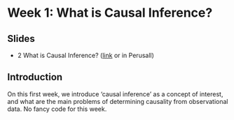 # Week 1: What is Causal Inference?

## Slides{.unnumbered}

- 2 What is Causal Inference? ([link](https://github.com/svallejovera/regression_ci/blob/main/slide/2%20What%20is%20Causal%20Inference.pptx) or in Perusall) 

## Introduction

On this first week, we introduce 'causal inference' as a concept of interest, and what are the main problems of determining causality from observational data. No fancy code for this week. 